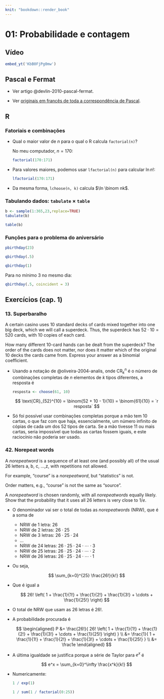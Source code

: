 ```yaml
---
knit: "bookdown::render_book"
---
```


# 01: Probabilidade e contagem {-}

## Vídeo {-}

```r
embed_yt('KbB0FjPg0mw')
```

## Pascal e Fermat {-}

* Ver artigo @devlin-2010-pascal-fermat.

* Ver [originais em francês de toda a correspondência de Pascal](https://gallica.bnf.fr/ark:/12148/bpt6k69975r.image.r=Blaise+Pascal.f233.langFR).

## R {-}

### Fatoriais e combinações {-}

* Qual o maior valor de $n$ para o qual o R calcula `factorial(n)`?

  No meu computador, $n = 170$:
  
    ```r
    factorial(170:171)
    ```
  
* Para valores maiores, podemos usar `lfactorial(n)` para calcular $\ln n!$:

    ```r
    lfactorial(170:171)
    ```

* Da mesma forma, `lchoose(n, k)` calcula $\ln \binom nk$.


### Tabulando dados: `tabulate` $\times$ `table` {-}

```r
b <- sample(1:365,23,replace=TRUE)
tabulate(b)
```

```r
table(b)
```


### Funções para o problema do aniversário {-}

```r
pbirthday(23)
```

```r
qbirthday(.5)
```

```r
qbirthday(1)
```

Para no mínimo $3$ no mesmo dia:

```r
qbirthday(.5, coincident = 3)
```


## Exercícios (cap. 1) {-}

### 13. Superbaralho {-}

::: {.rmdbox latex=1}

A certain casino uses $10$ standard decks of cards mixed together into one big deck, which we will call a superdeck. Thus, the superdeck has $52 \cdot 10 = 520$ cards, with $10$ copies of each card. 

How many different $10$-card hands can be dealt from the superdeck? The order of the cards does not matter, nor does it matter which of the original $10$ decks the cards came from. Express your answer as a binomial coefficient.

:::

* Usando a notação de @oliveira-2004-analis, onde $\text{CR}_k^n$ é o número de combinações completas de $n$ elementos de $k$ tipos diferentes, a resposta é

    ```r
    resposta <- choose(61, 10)
    ```
  
  $$
  \text{CR}_{52}^{10} = \binom{52 + 10 - 1}{10} = \binom{61}{10} =
  `r resposta`
  $$

* Só foi possível usar combinações completas porque a mão tem $10$ cartas, o que faz com que haja, essencialmente, um [número infinito de cópias de cada um dos $52$ tipos de carta]{.hl}. Se a mão tivesse $11$ ou mais cartas, seria impossível que todas as cartas fossem iguais, e este raciocínio não poderia ser usado.


### 42. Norepeat words {-}

::: {.rmdbox latex=1}

A *norepeatword* is a sequence of at least one (and possibly all) of the usual $26$ letters a, b, c, ...,z, with repetitions not allowed.

For example, “course” is a *norepeatword*, but “statistics” is not.

Order matters, e.g., “course” is not the same as “source”.

A *norepeatword* is chosen randomly, with all *norepeatwords* equally likely. Show that the probability that it uses all $26$ letters is very close to $1/e$.

:::

* O denominador vai ser o total de todas as *norepeatwords* (NRW), que é a soma de

  * NRW de $1$ letra: $26$
  * NRW de $2$ letras: $26 \cdot 25$
  * NRW de $3$ letras: $26 \cdot 25 \cdot 24$
  * $\dots$
  * NRW de $24$ letras: $26 \cdot 25 \cdot 24 \cdot \cdots \cdot 3$
  * NRW de $25$ letras: $26 \cdot 25 \cdot 24 \cdot \cdots \cdot 2$
  * NRW de $26$ letras: $26 \cdot 25 \cdot 24 \cdot \cdots \cdot 1$
  
* Ou seja,

  $$
  \sum_{k=0}^{25} \frac{26!}{k!}
  $$
  
* Que é igual a

  $$
  26! 
  \left( 
  1 + \frac{1}{1!} + \frac{1}{2!} + \frac{1}{3!} + \cdots + \frac{1}{25!} 
  \right)
  $$
  
* O total de NRW que usam as $26$ letras é $26!$.

* A probabilidade procurada é

  $$
  \begin{aligned}
  P 
  &= 
  \frac{26!}{
  26! 
  \left( 
  1 + \frac{1}{1!} + \frac{1}{2!} + \frac{1}{3!} + \cdots + \frac{1}{25!} 
  \right)
  } \\
  &=
  \frac{1}{
  1 + \frac{1}{1!} + \frac{1}{2!} + \frac{1}{3!} + \cdots + \frac{1}{25!} 
  } \\
  &= \frac1e
  \end{aligned}
  $$

* A última igualdade se justifica porque a série de Taylor para $e^x$ é

  $$
  e^x = \sum_{k=0}^\infty \frac{x^k}{k!}
  $$
  
* Numericamente:

    ```r
    1 / exp(1)
    ```

    ```r
    1 / sum(1 / factorial(0:25))
    ```

